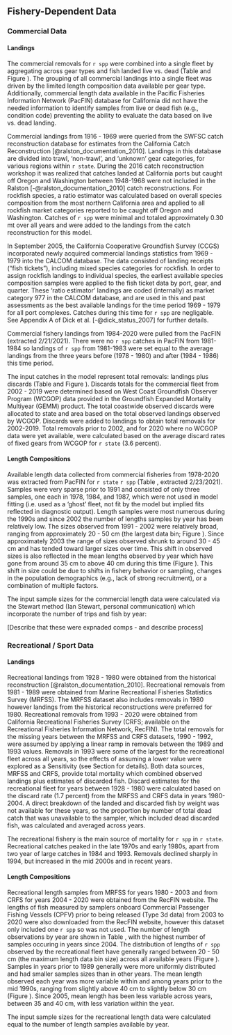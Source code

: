 ## Fishery-Dependent Data

### Commercial Data

#### Landings

The commercial removals for `r spp` were combined into a single fleet by aggregating across gear types and fish landed live vs. dead (Table \ref{tab:catch} and Figure \ref{fig:catch}). The grouping of all commercial landings into a single fleet was driven by the limited length composition data available per gear type. Additionally, commercial length data available in the Pacific Fisheries Information Network (PacFIN) database for California did not have the needed information to identify samples from live or dead fish (e.g., condition code) preventing the ability to evaluate the data based on live vs. dead landing. 

Commercial landings from 1916 - 1969 were queried from the SWFSC catch reconstruction database for estimates from the California Catch Reconstruction [@ralston_documentation_2010]. Landings in this database are divided into trawl, 'non-trawl', and 'unknown' gear categories, for various regions within `r state`. During the 2016 catch reconstruction workshop it was realized that catches landed at California ports but caught off Oregon and Washington between 1948-1968 were not included in the Ralston [-@ralston_documentation_2010] catch reconstructions. For rockfish species, a ratio estimator was calculated based on overall species composition from the most northern California area and applied to all rockfish market categories reported to be caught off Oregon and Washington. Catches of `r spp` were minimal and totaled approximately 0.30 mt over all years and were added to the landings from the catch reconstruction for this model.

In September 2005, the California Cooperative Groundfish Survey (CCGS) incorporated newly acquired commercial landings statistics from 1969 - 1979 into the CALCOM database. The data consisted of landing receipts ("fish tickets"), including mixed species categories for rockfish. In order to assign rockfish landings to individual species, the earliest available species composition samples were applied to the fish ticket data by port, gear, and quarter. These 'ratio estimator' landings are coded (internally) as market category 977 in the CALCOM database, and are used in this and past assessments as the best available landings for the time period 1969 - 1979 for all port complexes. Catches during this time for `r spp` are negligable. See Appendix A of Dick et al. [-@dick_status_2007] for further details.

Commercial fishery landings from 1984-2020 were pulled from the PacFIN (extracted 2/21/2021). There were no `r spp` catches in PacFIN from 1981-1984 so landings of `r spp` from 1981-1983 were set equal to the average landings from the three years before (1978 - 1980) and after (1984 - 1986) this time period. 

The input catches in the model represent total removals: landings plus discards (Table \ref{tab:catch} and Figure \ref{fig:catch}). Discards totals for the commercial fleet from 2002 - 2019 were determined based on West Coast Groundfish Observer Program (WCGOP) data provided in the Groundfish Expanded Mortality Multiyear (GEMM) product. The total coastwide observed discards were allocated to state and area based on the total observed landings observed by WCGOP. Discards were added to landings to obtain total removals for 2002-2019. Total removals prior to 2002, and for 2020 where no WCGOP data were yet available, were calculated based on the average discard rates of fixed gears from WCGOP for `r state` (3.6 percent). 


#### Length Compositions 

Available length data collected from commercial fisheries from 1978-2020 was extracted from PacFIN for `r state` `r spp` (Table \ref{tab:com-len-samps}, extracted 2/23/2021). Samples were very sparse prior to 1991 and consisted of only three samples, one each in 1978, 1984, and 1987, which were not used in model fitting (i.e. used as a 'ghost' fleet, not fit by the model but implied fits reflected in diagnostic output). Length samples were most numerous during the 1990s and since 2002 the number of lengths samples by year has been relatively low. The sizes observed from 1991 - 2002 were relatively broad, ranging from approximately 20 - 50 cm (the largest data bin; Figure \ref{fig:com-len-data}). Since approximately 2003 the range of sizes observed shrunk to around 30 - 45 cm and has tended toward larger sizes over time. This shift in observed sizes is also reflected in the mean lengths observed by year which have gone from around 35 cm to above 40 cm during this time (Figure \ref{fig:mean-com-len-data}). This shift in size could be due to shifts in fishery behavior or sampling, changes in the population demographics (e.g., lack of strong recruitment), or a combination of multiple factors. 

The input sample sizes for the commercial length data were calculated via the Stewart method (Ian Stewart, personal communication) which incorporate the number of trips and fish by year:

\begin{centering}

Input effN = $N_{\text{trips}} + 0.138 * N_{\text{fish}}$ if $N_{\text{fish}}/N_{\text{trips}}$ is $<$ 44

Input effN = $7.06 * N_{\text{trips}}$ if $N_{\text{fish}}/N_{\text{trips}}$ is $\geq$ 44

\end{centering}

[Describe that these were expnaded comps - and describe process]


### Recreational / Sport Data

#### Landings

Recreational landings from 1928 - 1980 were obtained from the historical reconstruction [@ralston_documentation_2010]. Recreational removals from 1981 - 1989 were obtained from Marine Recreational Fisheries Statistics Survey (MRFSS). The MRFSS dataset also includes removals in 1980 however landings from the historical reconstructions were preferred for 1980. Recreational removals from 1993 - 2020 were obtained from California Recreational Fisheries Survey (CRFS; available on the Recreational Fisheries Information Network, RecFIN). The total removals for the missing years between the MRFSS and CRFS datasets, 1990 - 1992, were assumed by applying a linear ramp in removals between the 1989 and 1993 values. Removals in 1993 were some of the largest for the recreational fleet across all years, so the effects of assuming a lower value were explored as a Sensitivity (see Section \ref{sensitivity-analyses} for details). Both data sources, MRFSS and CRFS, provide total mortality which combined observed landings plus estimates of discarded fish. Discard estimates for the recreational fleet for years between 1928 - 1980 were calculated based on the discard rate (1.7 percent) from the MRFSS and CRFS data in years 1980-2004. A direct breakdown of the landed and discarded fish by weight was not available for these years, so the proportion by number of total dead catch that was unavailable to the sampler, which included dead discarded fish, was calculated and averaged across years.  

The recreational fishery is the main source of mortality for `r spp` in `r state`. Recreational catches peaked in the late 1970s and early 1980s, apart from two year of large catches in 1984 and 1993. Removals declined sharply in 1994, but increased in the mid 2000s and in recent years. 


#### Length Compositions 

Recreational length samples from MRFSS for years 1980 - 2003 and from CRFS for years 2004 - 2020 were obtained from the RecFIN website. The lengths of fish measured by samplers onboard Commercial Passenger Fishing Vessels (CPFV) prior to being released (Type 3d data) from 2003 to 2020 were also downloaded from the RecFIN website, however this dataset only included one `r spp` so was not used. The number of length observations by year are shown in Table \ref{tab:len-samps}, with the highest number of samples occuring in years since 2004. The distribution of lengths of `r spp` observed by the recreational fleet have generally ranged between 20 - 50 cm (the maximum length data bin size) across all available years (Figure \ref{fig:rec-len-data}). Samples in years prior to 1989 generally were more uniformly distributed and had smaller samples sizes than in other years. The mean length observed each year was more variable within and among years prior to the mid 1990s, ranging from slightly above 40 cm to slightly below 30 cm (Figure \ref{fig:mean-rec-len-data}). Since 2005, mean length has been less variable across years, between 35 and 40 cm, with less variation within the year.

The input sample sizes for the recreational length data were calculated equal to the number of length samples available by year. 
